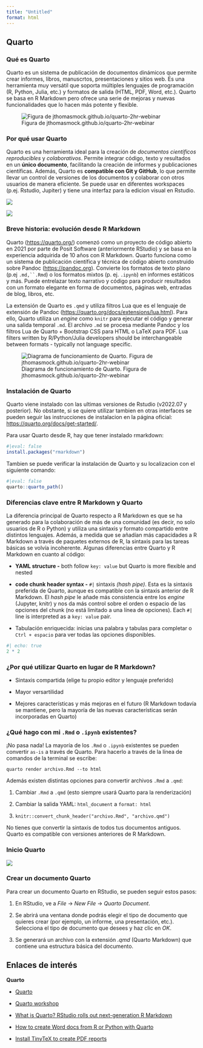 ```yaml
---
title: "Untitled"
format: html
---
```


## Quarto

### Qué es Quarto

Quarto es un sistema de publicación de documentos dinámicos que permite crear informes, libros, manuscrtos, presentaciones y sitios web. Es una herramienta muy versátil que soporta múltiples lenguajes de programación (R, Python, Julia, etc.) y formatos de salida (HTML, PDF, Word, etc.). Quarto se basa en R Markdown pero ofrece una serie de mejoras y nuevas funcionalidades que lo hacen más potente y flexible.

![Figura de jthomasmock.github.io/quarto-2hr-webinar](images/qmd-universe.png)

### Por qué usar Quarto

Quarto es una herramienta ideal para la creación de *documentos científicos reproducibles* y *colaborativos*. Permite integrar código, texto y resultados en un **único documento**, facilitando la creación de informes y publicaciones científicas. Además, Quarto es **compatible con Git y GitHub**, lo que permite llevar un control de versiones de los documentos y colaborar con otros usuarios de manera eficiente. Se puede usar en diferentes workspaces (p.ej. Rstudio, Jupiter) y tiene una interfaz para la edicion visual en Rstudio.

![](images/visual-editing-toolbar.png)

![](images/visual-rstudio.png)

### Breve historia: evolución desde R Markdown

Quarto (<https://quarto.org/>) comenzó como un proyecto de código abierto en 2021 por parte de Posit Software (anteriormente RStudio) y se basa en la experiencia adquirida de 10 años con R Markdown. Quarto funciona como un sistema de publicación científica y técnica de código abierto construido sobre Pandoc (<https://pandoc.org>). Convierte los formatos de texto plano (p.ej ``` .md,``.Rmd ```) o los formatos mixtos (p. ej. `.ipynb`) en informes estáticos y más. Puede entrelazar texto narrativo y código para producir resultados con un formato elegante en forma de documentos, páginas web, entradas de blog, libros, etc.

La extensión de Quarto es `.qmd` y utiliza filtros Lua que es el lenguaje de extensión de Pandoc (<https://quarto.org/docs/extensions/lua.html>). Para ello, Quarto utiliza un *engine* como `knitr` para ejecutar el código y generar una salida temporal `.md`. El archivo `.md` se procesa mediante Pandoc y los filtros Lua de Quarto + Bootstrap CSS para HTML o LaTeX para PDF. Lua filters written by R/Python/Julia developers should be interchangeable between formats - typically not language specific.

![Diagrama de funcionamiento de Quarto. Figura de jthomasmock.github.io/quarto-2hr-webinar](images/qmd-knitr.jpeg)

### Instalación de Quarto

Quarto viene instalado con las ultimas versiones de Rstudio (v2022.07 y posterior). No obstante, si se quiere utilizar tambien en otras interfaces se pueden seguir las instrucciones de instalacion en la página oficial: <https://quarto.org/docs/get-started/>.

Para usar Quarto desde R, hay que tener instalado rmarkdown:

``` r
#|eval: false
install.packages("rmarkdown")
```

Tambien se puede verificar la instalación de Quarto y su localizacion con el siguiente comando:

``` r
#|eval: false
quarto::quarto_path()
```

### Diferencias clave entre R Markdown y Quarto

La diferencia principal de Quarto respecto a R Markdown es que se ha generado para la colaboración de más de una comunidad (es decir, no solo usuarios de R o Python) y utiliza una sintaxis y formato compartido entre distintos lenguajes. Además, a medida que se añadían más capacidades a R Markdown a través de paquetes externos de R, la sintaxis para las tareas básicas se volvía incoherente. Algunas diferencias entre Quarto y R Markdown en cuanto al código:

-   **YAML structure -** both follow `key: value` but Quarto is more flexible and nested

-   **code chunk header syntax -** `#|` sintaxis *(hash pipe)*. Esta es la sintaxis preferida de Quarto, aunque es compatible con la sintaxis anterior de R Markdown. El *hash pipe* le añade más consistencia entre los *engine* (Jupyter, knitr) y nos da más control sobre el orden o espacio de las opciones del chunk (no está limitado a una línea de opciones). Each `#|` line is interpreted as a `key: value` pair.

-   Tabulación enriquecida: inicias una palabra y tabulas para completar o `Ctrl + espacio` para ver todas las opciones disponibles.

```r
#| echo: true
2 * 2
```

### ¿Por qué utilizar Quarto en lugar de R Markdown?

-   Sintaxis compartida (elige tu propio editor y lenguaje preferido)

-   Mayor versartilidad

-   Mejores características y más mejoras en el futuro (R Markdown todavía se mantiene, pero la mayoría de las nuevas características serán incorporadas en Quarto)

### ¿Qué hago con mi `.Rmd` o `.ipynb` existentes?

¡No pasa nada! La mayoría de los `.Rmd` o `.ipynb` existentes se pueden convertir `as-is` a través de Quarto. Para hacerlo a través de la línea de comandos de la terminal se escribe:

`quarto render archivo.Rmd --to html`

Además existen distintas opciones para convertir archivos `.Rmd` a `.qmd`:

1.  Cambiar `.Rmd` a `.qmd` (esto siempre usará Quarto para la renderización)

2.  Cambiar la salida YAML: `html_document` a `format: html`

3.  `knitr::convert_chunk_header("archivo.Rmd", "archivo.qmd")`

No tienes que convertir la sintaxis de todos tus documentos antiguos. Quarto es compatible con versiones anteriores de R Markdown.

### Inicio Quarto

![](images/hello_quarto.png)

### Crear un documento Quarto

Para crear un documento Quarto en RStudio, se pueden seguir estos pasos:

1.  En RStudio, ve a *File* -\> *New File* -\> *Quarto Document*.

2.  Se abrirá una ventana donde podrás elegir el tipo de documento que quieres crear (por ejemplo, un informe, una presentación, etc.). Selecciona el tipo de documento que desees y haz clic en *OK*.

3.  Se generará un archivo con la extensión *.qmd* (Quarto Markdown) que contiene una estructura básica del documento.

## Enlaces de interés

**Quarto**

-   [Quarto](https://quarto.org)

-   [Quarto workshop](https://www.youtube.com/watch?v=yvi5uXQMvu4)

-   [What is Quarto? RStudio rolls out next-generation R Markdown](https://www.infoworld.com/article/3666743/what-is-quarto-rstudio-quietly-rolls-out-next-generation-r-markdown.html)

-   [How to create Word docs from R or Python with Quarto](https://www.infoworld.com/article/3671668/how-to-create-word-docs-from-r-or-python-with-quarto.html)

-   [Install TinyTeX to create PDF reports](https://yihui.org/tinytex/)
